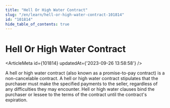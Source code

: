 ```yaml
---
title: "Hell Or High Water Contract"
slug: "/en/learn/hell-or-high-water-contract-101814"
id: "101814"
hide_table_of_contents: true
---
```



# Hell Or High Water Contract

<ArticleMeta id={101814} updatedAt={'2023-09-26 13:58:58'} />
<div className='border-solid border-b border-t-0 my-4 border-[var(--ifm-color-gray-300)]' />

A hell or high water contract (also known as a promise-to-pay contract) is a non-cancelable contract. A hell or high water contract stipulates that the purchaser must make the specified payments to the seller, regardless of any difficulties they may encounter. Hell or high water clauses bind the purchaser or lessee to the terms of the contract until the contract's expiration.
